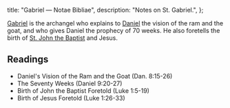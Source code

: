   title: "Gabriel — Notae Bibliae",
  description: "Notes on St. Gabriel.",
};

<Initial text="Gabriel"/>

[Gabriel](/glossary/names#gabriel) is the archangel who explains to [Daniel](/bible/old-testament/prophetic-books/daniel) the vision of the ram and the goat, and who gives Daniel the prophecy of 70 weeks. He also foretells the birth of [St. John the Baptist](/people/saints/biblical/john-the-baptist) and Jesus.

## Readings

- Daniel's Vision of the Ram and the Goat (Dan. 8:15-26)
- The Seventy Weeks (Daniel 9:20-27)
- Birth of John the Baptist Foretold (Luke 1:5-19)
- Birth of Jesus Foretold (Luke 1:26-33)
